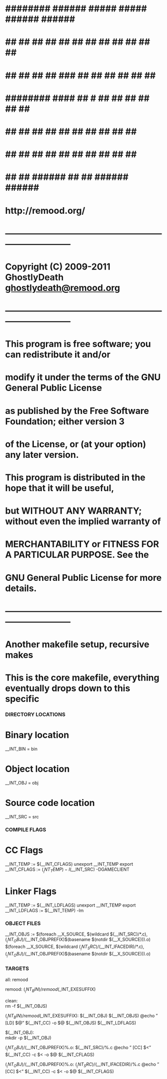 # ########   ###### #####   #####  ######   ######  ######
# ##     ##  ##     ##  ## ##  ## ##    ## ##    ## ##   ##
# ##     ##  ##     ##   ###   ## ##    ## ##    ## ##    ##
# ########   ####   ##    #    ## ##    ## ##    ## ##    ##
# ##    ##   ##     ##         ## ##    ## ##    ## ##    ##
# ##     ##  ##     ##         ## ##    ## ##    ## ##   ##
# ##      ## ###### ##         ##  ######   ######  ######
#                      http://remood.org/
# -----------------------------------------------------------------------------
# Copyright (C) 2009-2011 GhostlyDeath <ghostlydeath@remood.org>
# -----------------------------------------------------------------------------
# This program is free software; you can redistribute it and/or
# modify it under the terms of the GNU General Public License
# as published by the Free Software Foundation; either version 3
# of the License, or (at your option) any later version.
#
# This program is distributed in the hope that it will be useful,
# but WITHOUT ANY WARRANTY; without even the implied warranty of
# MERCHANTABILITY or FITNESS FOR A PARTICULAR PURPOSE.  See the
# GNU General Public License for more details.
# -----------------------------------------------------------------------------
# Another makefile setup, recursive makes
# This is the core makefile, everything eventually drops down to this specific

###########################
### DIRECTORY LOCATIONS ###
###########################

# Binary location
__INT_BIN = bin

# Object location
__INT_OBJ = obj

# Source code location
__INT_SRC = src

#####################
### COMPILE FLAGS ###
#####################

# CC Flags
__INT_TEMP := $(__INT_CFLAGS)
unexport __INT_TEMP
export __INT_CFLAGS := $(__INT_TEMP) -I$(__INT_SRC) -DGAMECLIENT

# Linker Flags
__INT_TEMP := $(__INT_LDFLAGS)
unexport __INT_TEMP
export __INT_LDFLAGS := $(__INT_TEMP) -lm

####################
### OBJECT FILES ###
####################

__INT_OBJS := $(foreach __X_SOURCE, $(wildcard $(__INT_SRC)/*.c), $(__INT_OBJ)/$(__INT_OBJPREFIX)$(basename $(notdir $(__X_SOURCE))).o) $(foreach __X_SOURCE, $(wildcard $(__INT_SRC)/$(__INT_IFACEDIR)/*.c), $(__INT_OBJ)/$(__INT_OBJPREFIX)$(basename $(notdir $(__X_SOURCE))).o)

###############
### TARGETS ###
###############

all:										remood
											

remood:										$(__INT_BIN)/remood$(_INT_EXESUFFIX)
											

clean:										
											rm -f $(__INT_OBJS)

$(__INT_BIN)/remood$(_INT_EXESUFFIX):		$(__INT_OBJ) $(__INT_OBJS)
											@echo "  [LD] $@"
											$(__INT_CC) -o $@ $(__INT_OBJS) $(__INT_LDFLAGS)

$(__INT_OBJ):								
											mkdir -p $(__INT_OBJ)

$(__INT_OBJ)/$(__INT_OBJPREFIX)%.o:			$(__INT_SRC)/%.c
											@echo "  [CC] $<"
											$(__INT_CC) -c $< -o $@ $(__INT_CFLAGS)

$(__INT_OBJ)/$(__INT_OBJPREFIX)%.o:			$(__INT_SRC)/$(__INT_IFACEDIR)/%.c
											@echo "  [CC] $<"
											$(__INT_CC) -c $< -o $@ $(__INT_CFLAGS)


